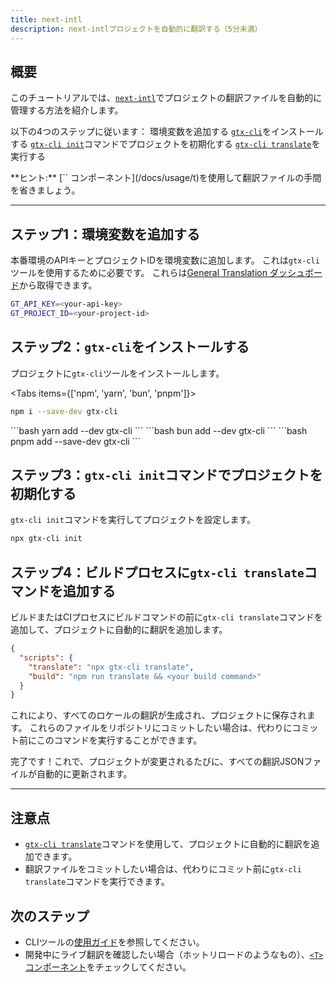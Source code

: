 ```yaml
---
title: next-intl
description: next-intlプロジェクトを自動的に翻訳する（5分未満）
---
```


## 概要

このチュートリアルでは、[`next-intl`](https://next-intl.dev/)でプロジェクトの翻訳ファイルを自動的に管理する方法を紹介します。

以下の4つのステップに従います：
<Steps>
  <Step>
    環境変数を追加する
  </Step>
  <Step>
    [`gtx-cli`](/docs/cli)をインストールする
  </Step>
  <Step>
    [`gtx-cli init`](/docs/cli/init)コマンドでプロジェクトを初期化する
  </Step>
  <Step>
    [`gtx-cli translate`](/docs/cli/translate#translate-json)を実行する
  </Step>
</Steps>

<Callout>
  **ヒント:**
  [`<T>` コンポーネント](/docs/usage/t)を使用して翻訳ファイルの手間を省きましょう。
</Callout>

---

## ステップ1：環境変数を追加する

本番環境のAPIキーとプロジェクトIDを環境変数に追加します。
これは`gtx-cli`ツールを使用するために必要です。
これらは[General Translation ダッシュボード](https://generaltranslation.com/dashboard)から取得できます。

```bash title=".env"
GT_API_KEY=<your-api-key>
GT_PROJECT_ID=<your-project-id>
```

## ステップ2：`gtx-cli`をインストールする

プロジェクトに`gtx-cli`ツールをインストールします。

<Tabs items={['npm', 'yarn', 'bun', 'pnpm']}>
  <Tab value="npm">
  ```bash 
  npm i --save-dev gtx-cli
  ``` 
  </Tab>
  <Tab value="yarn">
  ```bash 
  yarn add --dev gtx-cli
  ```
  </Tab>

  <Tab value="bun">
  ```bash 
  bun add --dev gtx-cli
  ```
  </Tab>
  <Tab value="pnpm">
  ```bash 
  pnpm add --save-dev gtx-cli
  ```
  </Tab>
</Tabs>

## ステップ3：`gtx-cli init`コマンドでプロジェクトを初期化する

`gtx-cli init`コマンドを実行してプロジェクトを設定します。

```bash
npx gtx-cli init
```

## ステップ4：ビルドプロセスに`gtx-cli translate`コマンドを追加する

ビルドまたはCIプロセスにビルドコマンドの前に`gtx-cli translate`コマンドを追加して、プロジェクトに自動的に翻訳を追加します。

```json title="package.json"
{
  "scripts": {
    "translate": "npx gtx-cli translate",
    "build": "npm run translate && <your build command>"
  }
}
```
これにより、すべてのロケールの翻訳が生成され、プロジェクトに保存されます。
これらのファイルをリポジトリにコミットしたい場合は、代わりにコミット前にこのコマンドを実行することができます。


完了です！これで、プロジェクトが変更されるたびに、すべての翻訳JSONファイルが自動的に更新されます。

---

## 注意点
 * [`gtx-cli translate`](/docs/cli/translate#translate-json)コマンドを使用して、プロジェクトに自動的に翻訳を追加できます。
 * 翻訳ファイルをコミットしたい場合は、代わりにコミット前に`gtx-cli translate`コマンドを実行できます。

## 次のステップ
 * CLIツールの[使用ガイド](/docs/cli/reference/usage)を参照してください。
 * 開発中にライブ翻訳を確認したい場合（ホットリロードのようなもの）、[`<T>` コンポーネント](/docs/usage/t)をチェックしてください。